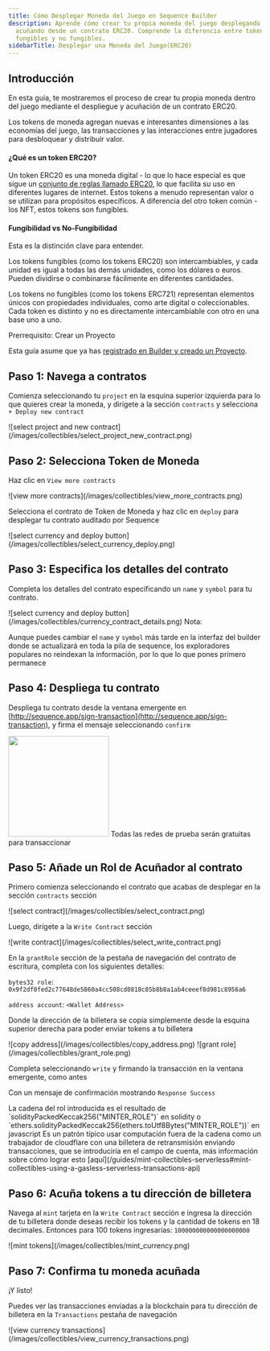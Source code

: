 ```yaml
---
title: Cómo Desplegar Moneda del Juego en Sequence Builder
description: Aprende cómo crear tu propia moneda del juego desplegando y
  acuñando desde un contrato ERC20. Comprende la diferencia entre tokens
  fungibles y no fungibles.
sidebarTitle: Desplegar una Moneda del Juego(ERC20)
---
```


## Introducción

En esta guía, te mostraremos el proceso de crear tu propia moneda dentro del juego mediante el despliegue y acuñación de un contrato ERC20.

Los tokens de moneda agregan nuevas e interesantes dimensiones a las economías del juego, las transacciones y las interacciones entre jugadores para desbloquear y distribuir valor.

#### ¿Qué es un token ERC20?

Un token ERC20 es una moneda digital - lo que lo hace especial es que sigue un [conjunto de reglas llamado ERC20](https://ethereum.org/en/developers/docs/standards/tokens/erc-20/), lo que facilita su uso en diferentes lugares de internet. Estos tokens a menudo representan valor o se utilizan para propósitos específicos. A diferencia del otro token común - los NFT, estos tokens son fungibles.

#### Fungibilidad vs No-Fungibilidad

Esta es la distinción clave para entender.

Los tokens fungibles (como los tokens ERC20) son intercambiables, y cada unidad es igual a todas las demás unidades, como los dólares o euros. Pueden dividirse o combinarse fácilmente en diferentes cantidades.

Los tokens no fungibles (como los tokens ERC721) representan elementos únicos con propiedades individuales, como arte digital o coleccionables. Cada token es distinto y no es directamente intercambiable con otro en una base uno a uno.

<Warning>
  Prerrequisito: Crear un Proyecto

  Esta guía asume que ya has [registrado en Builder y creado un Proyecto](/solutions/builder/getting-started).
</Warning>

## Paso 1: Navega a contratos

Comienza seleccionando tu `project` en la esquina superior izquierda para lo que quieres crear la moneda, y dirígete a la sección `contracts` y selecciona `+ Deploy new contract`

<Frame>
  ![select project and new contract](/images/collectibles/select_project_new_contract.png)
</Frame>

## Paso 2: Selecciona Token de Moneda

Haz clic en `View more contracts`

<Frame>
  ![view more contracts](/images/collectibles/view_more_contracts.png)
</Frame>

Selecciona el contrato de Token de Moneda y haz clic en `deploy` para desplegar tu contrato auditado por Sequence

<Frame>
  ![select currency and deploy button](/images/collectibles/select_currency_deploy.png)
</Frame>

## Paso 3: Especifica los detalles del contrato

Completa los detalles del contrato especificando un `name` y `symbol` para tu contrato.

<Frame>
  ![select currency and deploy button](/images/collectibles/currency_contract_details.png)
</Frame>

<Warning>
  Nota:

  Aunque puedes cambiar el `name` y `symbol` más tarde en la interfaz del builder donde se actualizará en toda la pila de sequence, los exploradores populares no reindexan la información, por lo que lo que pones primero permanece
</Warning>

## Paso 4: Despliega tu contrato

Despliega tu contrato desde la ventana emergente en [http://sequence.app/sign-transaction](http://sequence.app/sign-transaction), y firma el mensaje seleccionando `confirm`

<Frame>
  <img src="/images/collectibles/sign_deploy_transaction.png" width="200" />
</Frame>

<Note>
  Todas las redes de prueba serán gratuitas para transaccionar
</Note>

## Paso 5: Añade un Rol de Acuñador al contrato

Primero comienza seleccionando el contrato que acabas de desplegar en la sección `contracts` sección

<Frame>
  ![select contract](/images/collectibles/select_contract.png)
</Frame>

Luego, dirígete a la `Write Contract` sección

<Frame>
  ![write contract](/images/collectibles/select_write_contract.png)
</Frame>

En la `grantRole` sección de la pestaña de navegación del contrato de escritura, completa con los siguientes detalles:

`bytes32 role`: `0x9f2df0fed2c77648de5860a4cc508cd0818c85b8b8a1ab4ceeef8d981c8956a6`

`address account`: `<Wallet Address>`

Donde la dirección de la billetera se copia simplemente desde la esquina superior derecha para poder enviar tokens a tu billetera

<Frame>
  ![copy address](/images/collectibles/copy_address.png)
</Frame>

<Frame>
  ![grant role](/images/collectibles/grant_role.png)
</Frame>

Completa seleccionando `write` y firmando la transacción en la ventana emergente, como antes

Con un mensaje de confirmación mostrando `Response Success`

<Note>
  La cadena del rol introducida es el resultado de `solidityPackedKeccak256("MINTER_ROLE")` en
  solidity o `ethers.solidityPackedKeccak256(ethers.toUtf8Bytes("MINTER_ROLE"))`
  en javascript
</Note>

<Tip>
  Es un patrón típico usar computación fuera de la cadena como un trabajador de cloudflare con una billetera de retransmisión enviando transacciones, que se introduciría en el campo de cuenta, más información sobre cómo lograr esto [aquí](/guides/mint-collectibles-serverless#mint-collectibles-using-a-gasless-serverless-transactions-api)
</Tip>

## Paso 6: Acuña tokens a tu dirección de billetera

Navega al `mint` tarjeta en la `Write Contract` sección e ingresa la dirección de tu billetera donde deseas recibir los tokens y la cantidad de tokens en 18 decimales. Entonces para 100 tokens ingresarías: `100000000000000000000`

<Frame>
  ![mint tokens](/images/collectibles/mint_currency.png)
</Frame>

## Paso 7: Confirma tu moneda acuñada

¡Y listo!

Puedes ver las transacciones enviadas a la blockchain para tu dirección de billetera en la `Transactions` pestaña de navegación

<Frame>
  ![view currency transactions](/images/collectibles/view_currency_transactions.png)
</Frame>
